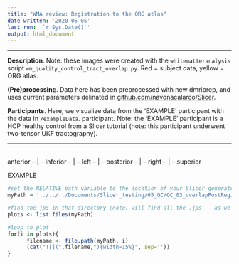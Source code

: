 ```yaml
---
title: "WMA review: Registration to the ORG atlas"
date written: '2020-05-05'
last run: '`r Sys.Date()`'
output: html_document
---
```


-----

__Description__. Note: these images were created with the `whitematteranalysis` script `wm_quality_control_tract_overlap.py `. Red = subject data, yellow = ORG atlas.

__(Pre)processing__. Data here has been preprocessed with new dmriprep, and uses current parameters delinated in [github.com/navonacalarco/Slicer](github.com/navonacalarco/Slicer).

__Participants__. Here, we visualize data from the 'EXAMPLE' participant with the data in `/exampleData`. participant. Note: the 'EXAMPLE' participant is a HCP healthy control from a Slicer tutorial (note: this participant underwent two-tensor UKF tractography).

-----

<br>
<div align="center"> anterior --  | -- inferior  -- | -- left --  | -- posterior -- | -- right -- | -- superior  </div>

EXAMPLE 

```r

#set the RELATIVE path variable to the location of your Slicer-generated QC .jpgs
myPath = '../../../Documents/Slicer_testing/05_QC/QC_03_overlapPostRegistration/sub-EXAMPLE'

#find the jps in that directory (note: will find all the .jps -- as we here want)
plots <- list.files(myPath)

#loop to plot
for(i in plots){
      filename <- file.path(myPath, i)
      (cat("![](",filename,"){width=15%}", sep=''))
}

```
